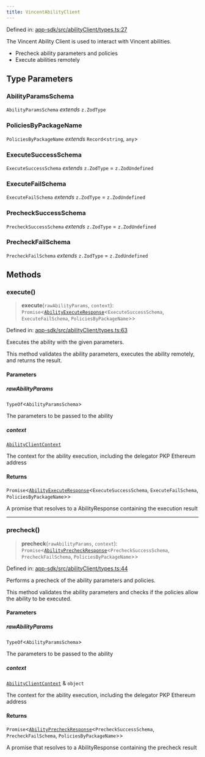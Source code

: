 ```yaml
---
title: VincentAbilityClient
---
```


Defined in: [app-sdk/src/abilityClient/types.ts:27](https://github.com/LIT-Protocol/Vincent/blob/59bbcc58961d006596c8c80671cc1200f69f2946/packages/libs/app-sdk/src/abilityClient/types.ts#L27)

The Vincent Ability Client is used to interact with Vincent abilities.

- Precheck ability parameters and policies
- Execute abilities remotely

## Type Parameters

### AbilityParamsSchema

`AbilityParamsSchema` *extends* `z.ZodType`

### PoliciesByPackageName

`PoliciesByPackageName` *extends* `Record`\<`string`, `any`\>

### ExecuteSuccessSchema

`ExecuteSuccessSchema` *extends* `z.ZodType` = `z.ZodUndefined`

### ExecuteFailSchema

`ExecuteFailSchema` *extends* `z.ZodType` = `z.ZodUndefined`

### PrecheckSuccessSchema

`PrecheckSuccessSchema` *extends* `z.ZodType` = `z.ZodUndefined`

### PrecheckFailSchema

`PrecheckFailSchema` *extends* `z.ZodType` = `z.ZodUndefined`

## Methods

### execute()

> **execute**(`rawAbilityParams`, `context`): `Promise`\<[`AbilityExecuteResponse`](/api-reference/app-sdk/abilityClient/type-aliases/AbilityExecuteResponse)\<`ExecuteSuccessSchema`, `ExecuteFailSchema`, `PoliciesByPackageName`\>\>

Defined in: [app-sdk/src/abilityClient/types.ts:63](https://github.com/LIT-Protocol/Vincent/blob/59bbcc58961d006596c8c80671cc1200f69f2946/packages/libs/app-sdk/src/abilityClient/types.ts#L63)

Executes the ability with the given parameters.

This method validates the ability parameters, executes the ability remotely, and returns the result.

#### Parameters

##### rawAbilityParams

`TypeOf`\<`AbilityParamsSchema`\>

The parameters to be passed to the ability

##### context

[`AbilityClientContext`](./AbilityClientContext)

The context for the ability execution, including the delegator PKP Ethereum address

#### Returns

`Promise`\<[`AbilityExecuteResponse`](/api-reference/app-sdk/abilityClient/type-aliases/AbilityExecuteResponse)\<`ExecuteSuccessSchema`, `ExecuteFailSchema`, `PoliciesByPackageName`\>\>

A promise that resolves to a AbilityResponse containing the execution result

***

### precheck()

> **precheck**(`rawAbilityParams`, `context`): `Promise`\<[`AbilityPrecheckResponse`](/api-reference/app-sdk/abilityClient/type-aliases/AbilityPrecheckResponse)\<`PrecheckSuccessSchema`, `PrecheckFailSchema`, `PoliciesByPackageName`\>\>

Defined in: [app-sdk/src/abilityClient/types.ts:44](https://github.com/LIT-Protocol/Vincent/blob/59bbcc58961d006596c8c80671cc1200f69f2946/packages/libs/app-sdk/src/abilityClient/types.ts#L44)

Performs a precheck of the ability parameters and policies.

This method validates the ability parameters and checks if the policies allow the ability to be executed.

#### Parameters

##### rawAbilityParams

`TypeOf`\<`AbilityParamsSchema`\>

The parameters to be passed to the ability

##### context

[`AbilityClientContext`](./AbilityClientContext) & `object`

The context for the ability execution, including the delegator PKP Ethereum address

#### Returns

`Promise`\<[`AbilityPrecheckResponse`](/api-reference/app-sdk/abilityClient/type-aliases/AbilityPrecheckResponse)\<`PrecheckSuccessSchema`, `PrecheckFailSchema`, `PoliciesByPackageName`\>\>

A promise that resolves to a AbilityResponse containing the precheck result
